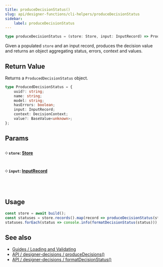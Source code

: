 ```yaml
---
title: produceDecisionStatus()
slug: api/designer-functions/cli-helpers/produceDecisionStatus
sidebar:
    label: produceDecisionStatus
---
```


```ts
type produceDecisionStatus = (store: Store, input: InputRecord) => ProducedDecisionStatus;
```

Given a populated `store` and an input record, produces the decision value and returns
an object aggregating status, errors, context and values.

## Return Value

Returns a `ProducedDecisionStatus` object.

```ts
type ProducedDecisionStatus = {
    uuid?: string;
    name: string;
    model: string;
    hasErrors: boolean;
    input: InputRecord;
    context: DecisionContext;
    value?: BaseValue<unknown>;
};
```

## Params

#### ༶ `store`: [Store](/api/designer-functions/Store/Types/Store)

#### ༶ `input`: [InputRecord](/api/designer-decisions/Inputs/Types/InputRecord)

&nbsp;

## Usage

```js
const store = await build();
const statuses = store.records().map(record => produceDecisionStatus(store, record));
statuses.forEach(status => console.info(formatDecisionStatus(status)));
```

## See also

-   [Guides / Loading and Validating](/guides/loading-and-validating-design-decisions/)
-   [API / designer-decisions / produceDecisions()](/api/designer-decisions/cli-helpers/produceDecisions)
-   [API / designer-decisions / formatDecisionStatus()](/api/designer-decisions/cli-helpers/formatDecisionStatus)
